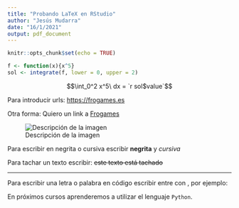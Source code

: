 ```yaml
---
title: "Probando LaTeX en RStudio"
author: "Jesús Mudarra"
date: "16/1/2021"
output: pdf_document
---
```


```r
knitr::opts_chunk$set(echo = TRUE)
```


```r
f <- function(x){x^5}
sol <- integrate(f, lower = 0, upper = 2)
```

$$\int_0^2 x^5\ dx = `r sol$value`$$

Para introducir urls: <https://frogames.es>

Otra forma: Quiero un link a [Frogames](https://frogames.es)

![Descripción de la imagen](cat.jpeg)

Para escribir en negrita o cursiva escribir **negrita** y *cursiva*

Para tachar un texto escribir: ~~este texto está tachado~~

---

Para escribir una letra o palabra en código escribir entre con ` `, por ejemplo:

En próximos cursos aprenderemos a utilizar el lenguaje `Python`.





